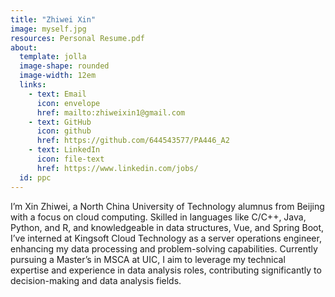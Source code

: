 ```yaml
---
title: "Zhiwei Xin"
image: myself.jpg
resources: Personal Resume.pdf
about:
  template: jolla
  image-shape: rounded
  image-width: 12em
  links:
    - text: Email
      icon: envelope
      href: mailto:zhiweixin1@gmail.com
    - text: GitHub
      icon: github
      href: https://github.com/644543577/PA446_A2
    - text: LinkedIn
      icon: file-text
      href: https://www.linkedin.com/jobs/
  id: ppc
---
```



I'm Xin Zhiwei, a North China University of Technology alumnus from Beijing with a focus on cloud computing. Skilled in languages like C/C++, Java, Python, and R, and knowledgeable in data structures, Vue, and Spring Boot, I've interned at Kingsoft Cloud Technology as a server operations engineer, enhancing my data processing and problem-solving capabilities. Currently pursuing a Master's in MSCA at UIC, I aim to leverage my technical expertise and experience in data analysis roles, contributing significantly to decision-making and data analysis fields.
